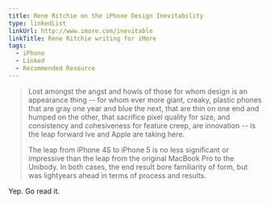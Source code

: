 ```yaml
---
title: Rene Ritchie on the iPhone Design Inevitability
type: linkedList
linkUrl: http://www.imore.com/inevitable
linkTitle: Rene Ritchie writing for iMore
tags:
  - iPhone
  - Linked
  - Recommended Resource
---
```


> Lost amongst the angst and howls of those for whom design is an appearance thing -- for whom ever more giant, creaky, plastic phones that are gray one year and blue the next, that are thin on one end and humped on the other, that sacrifice pixel quality for size, and consistency and cohesiveness for feature creep, are innovation -- is the leap forward Ive and Apple are taking here.
>
> The leap from iPhone 4S to iPhone 5 is no less significant or impressive than the leap from the original MacBook Pro to the Unibody. In both cases, the end result bore familiarity of form, but was lightyears ahead in terms of process and results.

Yep. Go read it.
